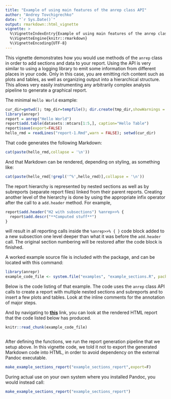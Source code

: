 ```yaml
---
title: "Example of using main features of the anrep class API"
author: "Andrey Tovchigrechko"
date: "`r Sys.Date()`"
output: rmarkdown::html_vignette
vignette: >
  %\VignetteIndexEntry{Example of using main features of the anrep class API}
  %\VignetteEngine{knitr::rmarkdown}
  %\VignetteEncoding{UTF-8}
---
```


This vignette demonstrates how you would use methods of the `anrep` class in order to 
add sections and data to your report. Using the API is very similar to using a
logging library to emit some information from different places in your code.
Only in this case, you are emitting rich content such as plots and tables, as well
as organizing output into a hierarchical structure. This allows very easily 
instrumenting any arbitrarily complex analysis pipeline to generate a graphical report.

The minimal `Hello World` example:
```r
cur_dir=getwd(); tmp_dir=tempfile(); dir.create(tmp_dir,showWarnings = FALSE); setwd(tmp_dir); pander::panderOptions('knitr.auto.asis', FALSE)
library(anrepr)
report = anrep("Hello World")
report$add.table(datasets::mtcars[1:5,], caption="Hello Table")
report$save(export=FALSE)
hello_rmd = readLines("report-1.Rmd",warn = FALSE); setwd(cur_dir)
```

That code generates the following Markdown:

```r
cat(paste(hello_rmd,collapse = '\n'))
```

And that Markdown can be rendered, depending on styling, as something like:

```r
cat(paste(hello_rmd[!grepl('^%',hello_rmd)],collapse = '\n'))
```

The report hierarchy is represented by nested sections as well as by subreports 
(separate report files) linked from their parent reports. Creating another level
of the hierarchy is done by using the appropriate infix operator after the call
to a `add.header` method. For example, 
```r
report$add.header("H2 with subsections") %anrep>>% { 
  report$add.descr("**Computed stuff**")
}
```
will result in all reporting calls inside the `%anrep>>% { }` code
block added to a new subsection one level deeper than what it was before the 
`add.header` call. The original section numbering will be restored after the code
block is finished.

A worked example source file is included with the package, and can be located with this command:
```r
library(anrepr)
example_code_file <- system.file("examples", "example_sections.R", package = "anrepr",mustWork = TRUE)
```

Below is the code listing of that example. The code uses the `anrep` class API calls to create a report
with multiple nested sections and subreports and to insert a few plots and tables.
Look at the inline comments for the annotation of major steps.

And by navigating to **[this](example_sections_report/report-1.html)** link, you can look at the rendered 
HTML report that the code listed below has produced.

```r
knitr::read_chunk(example_code_file)
```
```r
```

After defining the functions, we run the report generation pipeline that we setup above. In this vignette code,
we told it not to export the generated Markdown code into HTML, in order to avoid
dependency on the external Pandoc executable.
```r
make_example_sections_report("example_sections_report",export=F)
```

During actual use on your own system where you installed Pandoc, you would instead call:
```r
make_example_sections_report("example_sections_report")
```

